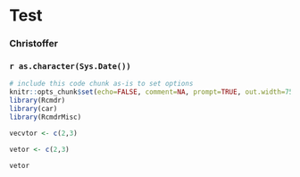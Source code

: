 <!-- R Commander Markdown Template -->

Test
=======================

### Christoffer

### `r as.character(Sys.Date())`

```r
# include this code chunk as-is to set options
knitr::opts_chunk$set(echo=FALSE, comment=NA, prompt=TRUE, out.width=750, fig.height=8, fig.width=8)
library(Rcmdr)
library(car)
library(RcmdrMisc)
```


```r
vecvtor <- c(2,3)
```

```r
vetor <- c(2,3)
```

```r
vetor
```


